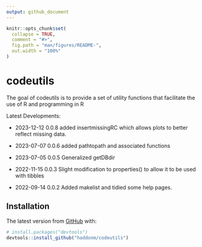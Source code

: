 ```yaml
---
output: github_document
---
```


<!-- README.md is generated from README.Rmd. Please edit that file -->

```r
knitr::opts_chunk$set(
  collapse = TRUE,
  comment = "#>",
  fig.path = "man/figures/README-",
  out.width = "100%"
)
```

# codeutils

<!-- badges: start -->
<!-- badges: end -->

The goal of codeutils is to provide a set of utility functions that facilitate the use of R and programming in R

Latest Developments:

* 2023-12-12 0.0.8 added insertmissingRC which allows plots to better reflect missing data.

* 2023-07-07 0.0.6 added pathtopath and associated functions

* 2023-07-05 0.0.5 Generalized getDBdir

* 2022-11-15 0.0.3 Slight modification to properties() to allow it to be used with tibbles

* 2022-09-14 0.0.2 Added makelist and tidied some help pages.




## Installation


The latest version from [GitHub](https://github.com/) with:

``` r
# install.packages("devtools")
devtools::install_github("haddonm/codeutils")
```
